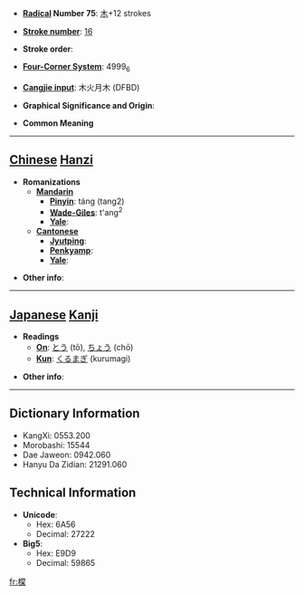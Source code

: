 * '''[[Wiktionary:Chinese radical index| Radical]] Number 75''': [[Wiktionary:Chinese radical index 木|木]]+12 strokes

* '''[[Wiktionary:Chinese total strokes index|Stroke number]]''': [[Wiktionary:Chinese total strokes index 16|16]]

* '''Stroke order''': 

* '''[[Wiktionary:Chinese four corner index|Four-Corner System]]''': 4999<sub>6</sub>

* '''[[Wiktionary:Chinese Cangjie index|Cangjie input]]''': 木火月木 (DFBD)

* '''Graphical Significance and Origin''': 

* '''Common Meaning'''

----

== [[Chinese]] [[Hanzi]] ==

* '''Romanizations'''
** '''[[Mandarin]]'''
*** '''[[Pinyin]]''': táng (tang2)
*** '''[[Wade-Giles]]''': t'ang<sup>2</sup>
*** '''[[Yale]]''': 
** '''[[Cantonese]]'''
*** '''[[Jyutping]]''':
*** '''[[Penkyamp]]''': 
*** '''[[Yale]]''': 

* '''Other info''': 

----

== [[Japanese]] [[Kanji]] ==

* '''Readings'''
** '''[[On]]''': [[とう]] (tō), [[ちょう]] (chō)
** '''[[Kun]]''': [[くるまぎ]] (kurumagi)

* '''Other info''':  

----

== Dictionary Information ==

* KangXi: 0553.200
* Morobashi: 15544
* Dae Jaweon: 0942.060
* Hanyu Da Zidian: 21291.060

== Technical Information ==

* '''Unicode''':
** Hex: 6A56
** Decimal: 27222
* '''Big5''':
** Hex: E9D9
** Decimal: 59865

[[fr:橖]]